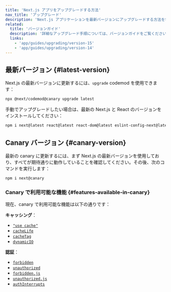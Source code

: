 ```yaml
---
title: 'Next.js アプリをアップグレードする方法'
nav_title: 'アップグレード'
description: 'Next.js アプリケーションを最新バージョンにアップグレードする方法を学びます。'
related:
  title: 'バージョンガイド'
  description: '詳細なアップグレード手順については、バージョンガイドをご覧ください。'
  links:
    - 'app/guides/upgrading/version-15'
    - 'app/guides/upgrading/version-14'
---
```


## 最新バージョン {#latest-version}

Next.js の最新バージョンに更新するには、`upgrade` codemod を使用できます：

```bash title="Terminal"
npx @next/codemod@canary upgrade latest
```

手動でアップグレードしたい場合は、最新の Next.js と React のバージョンをインストールしてください：

```bash title="Terminal"
npm i next@latest react@latest react-dom@latest eslint-config-next@latest
```

## Canary バージョン {#canary-version}

最新の canary に更新するには、まず Next.js の最新バージョンを使用しており、すべてが期待通りに動作していることを確認してください。その後、次のコマンドを実行します：

```bash title="Terminal"
npm i next@canary
```

### Canary で利用可能な機能 {#features-available-in-canary}

現在、canary で利用可能な機能は以下の通りです：

**キャッシング**：

- [`"use cache"`](/docs/app/api-reference/directives/use-cache)
- [`cacheLife`](/docs/app/api-reference/functions/cacheLife)
- [`cacheTag`](/docs/app/api-reference/functions/cacheTag)
- [`dynamicIO`](/docs/app/api-reference/config/next-config-js/dynamicIO)

**認証**：

- [`forbidden`](/docs/app/api-reference/functions/forbidden)
- [`unauthorized`](/docs/app/api-reference/functions/unauthorized)
- [`forbidden.js`](/docs/app/api-reference/file-conventions/forbidden)
- [`unauthorized.js`](/docs/app/api-reference/file-conventions/unauthorized)
- [`authInterrupts`](/docs/app/api-reference/config/next-config-js/authInterrupts)
